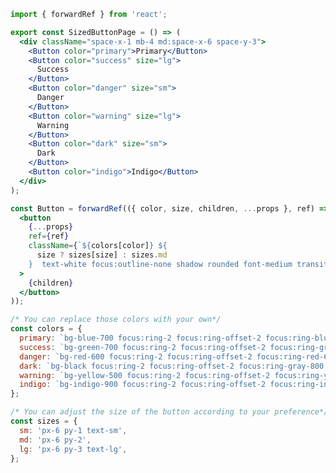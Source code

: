 ```jsx
import { forwardRef } from 'react';

export const SizedButtonPage = () => (
  <div className="space-x-1 mb-4 md:space-x-6 space-y-3">
    <Button color="primary">Primary</Button>
    <Button color="success" size="lg">
      Success
    </Button>
    <Button color="danger" size="sm">
      Danger
    </Button>
    <Button color="warning" size="lg">
      Warning
    </Button>
    <Button color="dark" size="sm">
      Dark
    </Button>
    <Button color="indigo">Indigo</Button>
  </div>
);

const Button = forwardRef(({ color, size, children, ...props }, ref) => (
  <button
    {...props}
    ref={ref}
    className={`${colors[color]} ${
      size ? sizes[size] : sizes.md
    }  text-white focus:outline-none shadow rounded font-medium transition ease-in duration-200`}
  >
    {children}
  </button>
));

/* You can replace those colors with your own*/
const colors = {
  primary: `bg-blue-700 focus:ring-2 focus:ring-offset-2 focus:ring-blue-700 focus:ring-offset-blue-100`,
  success: `bg-green-700 focus:ring-2 focus:ring-offset-2 focus:ring-green-700 focus:ring-offset-green-100`,
  danger: `bg-red-600 focus:ring-2 focus:ring-offset-2 focus:ring-red-600 focus:ring-offset-red-100`,
  dark: `bg-black focus:ring-2 focus:ring-offset-2 focus:ring-gray-800 focus:ring-offset-gray-100`,
  warning: `bg-yellow-500 focus:ring-2 focus:ring-offset-2 focus:ring-yellow-500 focus:ring-offset-yellow-100`,
  indigo: `bg-indigo-900 focus:ring-2 focus:ring-offset-2 focus:ring-indigo-900 focus:ring-offset-indigo-100`,
};

/* You can adjust the size of the button according to your preference*/
const sizes = {
  sm: 'px-6 py-1 text-sm',
  md: 'px-6 py-2',
  lg: 'px-6 py-3 text-lg',
};
```
